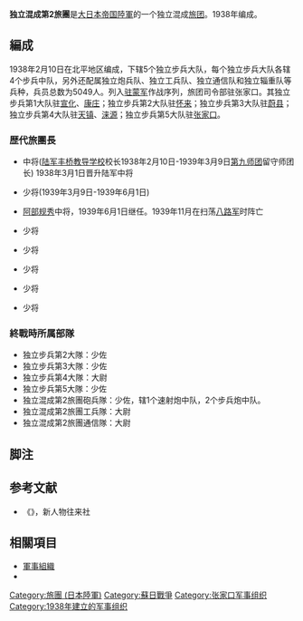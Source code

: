 {{Infobox Military Unit
|unit_name = 独立混成第2旅團
|image = 
|caption = 
|start_date = 1938年（[[昭和|昭和]]9年）2月
|end_date = 1945年（[[昭和|昭和]]20年）
|country = [[File:Flag_of_Japan.svg|20px]][[大日本帝国|大日本帝国]]
|allegiance = [[大日本帝国陸軍|大日本帝国陸軍]]
|size = [[旅团|旅团]]
|branch = [[步兵|步兵]]
|type = 独立混成部隊
|人員 = 
|所在地 = [[華北|華北]]
|編成地 = 華北
|patron = 
|愛称 = 
|標語 = 
|補充担任 = 
|上級部隊 = 
|最終上級部隊 = [[関東軍|関東軍]]／[[北支那方面軍|北支那方面軍]]
|担当地域 = 
|最終位置 = [[张家口|张家口]]
|battles = [[抗日战争|抗日战争]]
}}

'''独立混成第2旅團'''是[[大日本帝国陸軍|大日本帝国陸軍]]的一个独立混成[[旅团|旅团]]。1938年编成。

== 編成 ==
1938年2月10日在北平地区编成，下辖5个独立步兵大队，每个独立步兵大队各辖4个步兵中队，另外还配属独立炮兵队、独立工兵队、独立通信队和独立辎重队等兵种，兵员总数为5049人。列入[[驻蒙军|驻蒙军]]作战序列，旅团司令部驻张家口。其独立步兵第1大队驻[[宣化|宣化]]、[[康庄镇_(北京市)|康庄]]；独立步兵第2大队驻[[怀来|怀来]]；独立步兵第3大队驻[[蔚县|蔚县]]；独立步兵第4大队驻[[天镇|天镇]]、[[涞源|涞源]]；独立步兵第5大队驻[[张家口|张家口]]。

=== 歴代旅團長 ===
*{{tsl|ja|常冈寛治}}中将([[陆军教导学校|陆军丰桥教导学校]]校长1938年2月10日-1939年3月9日[[第9师团_(日本陆军)|第九师团]]留守师团长)  1938年3月1日晋升陆军中将
*{{tsl|ja|上野龟甫}}少将(1939年3月9日-1939年6月1日)
*[[阿部规秀|阿部规秀]]中将，1939年6月1日继任。1939年11月在扫荡[[八路军|八路军]]时阵亡
*{{tsl|ja|人见与一}}少将
*{{tsl|ja|真野五郎}}少将
*{{tsl|ja|松浦丰一}}少将
*{{tsl|ja|渡辺渡}}少将
*{{tsl|ja|汤野川龙郎}}少将

=== 終戰時所属部隊 ===
*独立步兵第2大隊：少佐
*独立步兵第3大隊：少佐
*独立步兵第4大隊：大尉
*独立步兵第5大隊：少佐 
*独立混成第2旅團砲兵隊：少佐，辖1个速射炮中队，2个步兵炮中队。
*独立混成第2旅團工兵隊：大尉
*独立混成第2旅團通信隊：大尉

== 脚注 ==
{{Reflist}}

== 参考文献 ==
* {{lang|ja|別冊歴史読本永久保存版}}《{{lang|ja|日本陸軍部隊総覧}}》，新人物往来社
== 相關項目 ==
* [[軍事組織|軍事組織]]
* {{tsl|ja|大日本帝国陸軍旅団一覧|大日本帝國陸軍旅團一覽}}

{{日本陸軍獨立混成旅團}}
[[Category:旅團_(日本陸軍)|Category:旅團 (日本陸軍)]]
[[Category:蘇日戰爭|Category:蘇日戰爭]]
[[Category:张家口军事组织|Category:张家口军事组织]]
[[Category:1938年建立的军事组织|Category:1938年建立的军事组织]]